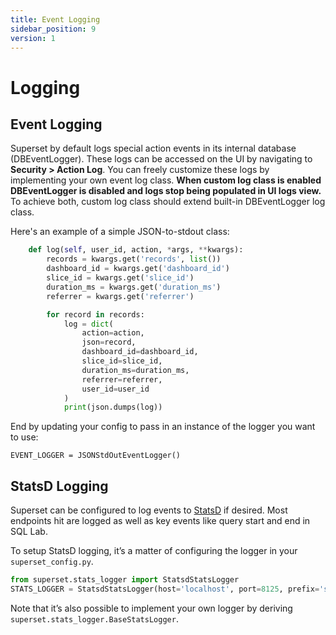---
title: Event Logging
sidebar_position: 9
version: 1
---

# Logging

## Event Logging

Superset by default logs special action events in its internal database (DBEventLogger). These logs can be accessed
on the UI by navigating to **Security > Action Log**. You can freely customize these logs by
implementing your own event log class.
**When custom log class is enabled DBEventLogger is disabled and logs
stop being populated in UI logs view.**
To achieve both, custom log class should extend built-in DBEventLogger log class.

Here's an example of a simple JSON-to-stdout class:

```python
    def log(self, user_id, action, *args, **kwargs):
        records = kwargs.get('records', list())
        dashboard_id = kwargs.get('dashboard_id')
        slice_id = kwargs.get('slice_id')
        duration_ms = kwargs.get('duration_ms')
        referrer = kwargs.get('referrer')

        for record in records:
            log = dict(
                action=action,
                json=record,
                dashboard_id=dashboard_id,
                slice_id=slice_id,
                duration_ms=duration_ms,
                referrer=referrer,
                user_id=user_id
            )
            print(json.dumps(log))
```

End by updating your config to pass in an instance of the logger you want to use:

```
EVENT_LOGGER = JSONStdOutEventLogger()
```

## StatsD Logging

Superset can be configured to log events to [StatsD](https://github.com/statsd/statsd)
if desired. Most endpoints hit are logged as
well as key events like query start and end in SQL Lab.

To setup StatsD logging, it’s a matter of configuring the logger in your `superset_config.py`.

```python
from superset.stats_logger import StatsdStatsLogger
STATS_LOGGER = StatsdStatsLogger(host='localhost', port=8125, prefix='superset')
```

Note that it’s also possible to implement your own logger by deriving
`superset.stats_logger.BaseStatsLogger`.
